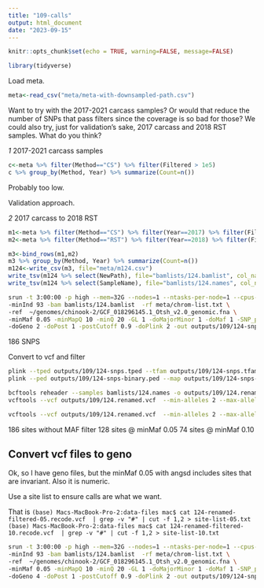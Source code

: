 ```yaml
---
title: "109-calls"
output: html_document
date: "2023-09-15"
---
```


```r
knitr::opts_chunk$set(echo = TRUE, warning=FALSE, message=FALSE)
```

```r
library(tidyverse)
```

Load meta.     
```r
meta<-read_csv("meta/meta-with-downsampled-path.csv")
```
Want to try with the 2017-2021 carcass samples? Or would that reduce the number of SNPs that pass filters since the coverage is so bad for those? We could also try, just for validation's sake, 2017 carcass and 2018 RST samples. What do you think?      

_1_ 2017-2021 carcass samples

```r
c<-meta %>% filter(Method=="CS") %>% filter(Filtered > 1e5)
c %>% group_by(Method, Year) %>% summarize(Count=n())
```

Probably too low.

Validation approach.

_2_ 2017 carcass to 2018 RST

```r
m1<-meta %>% filter(Method=="CS") %>% filter(Year==2017) %>% filter(Filtered > 1e5)
m2<-meta %>% filter(Method=="RST") %>% filter(Year==2018) %>% filter(Filtered > 1e5)

m3<-bind_rows(m1,m2) 
m3 %>% group_by(Method, Year) %>% summarize(Count=n())
m124<-write_csv(m3, file="meta/m124.csv")
write_tsv(m124 %>% select(NewPath), file="bamlists/124.bamlist", col_names = FALSE)
write_tsv(m124 %>% select(SampleName), file="bamlists/124.names", col_names = FALSE)
```


```sh
srun -t 3:00:00 -p high --mem=32G --nodes=1 --ntasks-per-node=1 --cpus-per-task=12 $HOME/angsd/angsd -nthreads 24 \
-minInd 93 -bam bamlists/124.bamlist  -rf meta/chrom-list.txt \
-ref  ~/genomes/chinook-2/GCF_018296145.1_Otsh_v2.0_genomic.fna \
-minMaf 0.05 -minMapQ 10 -minQ 20 -GL 1 -doMajorMinor 1 -doMaf 1 -SNP_pval 1e-6 \
-doGeno 2 -doPost 1 -postCutoff 0.9 -doPlink 2 -out outputs/109/124-snps > outputs/109/124-snps.out 2> outputs/109/124-snps.err &
```

186 SNPS

Convert to vcf and filter

```sh
plink --tped outputs/109/124-snps.tped --tfam outputs/109/124-snps.tfam --out outputs/109/124-snps-binary --recode --allow-extra-chr --noweb
plink --ped outputs/109/124-snps-binary.ped --map outputs/109/124-snps-binary.map --recode vcf --allow-extra-chr -out outputs/109/124-snps-samples-recode

bcftools reheader --samples bamlists/124.names -o outputs/109/124.renamed.vcf  outputs/109/124-snps-samples-recode.vcf  
vcftools --vcf outputs/109/124.renamed.vcf  --min-alleles 2 --max-alleles 2 --max-missing 0.4 --maf 0.05 --max-maf 0.4 --out outputs/109/124-renamed-filtered-05 --recode 

vcftools --vcf outputs/109/124.renamed.vcf  --min-alleles 2 --max-alleles 2 --max-missing 0.4 --maf 0.10 --max-maf 0.4 --out outputs/109/124-renamed-filtered-10 --recode 

```

186 sites without MAF filter
128 sites @ minMaf 0.05
74 sites @ minMaf 0.10



## Convert vcf files to geno

Ok, so I have geno files, but the minMaf 0.05 with angsd includes sites that are invariant. Also it is numeric.

Use a site list to ensure calls are what we want.

That is
`(base) Macs-MacBook-Pro-2:data-files mac$ cat 124-renamed-filtered-05.recode.vcf  | grep -v "#" | cut -f 1,2 > site-list-05.txt
(base) Macs-MacBook-Pro-2:data-files mac$ cat 124-renamed-filtered-10.recode.vcf  | grep -v "#" | cut -f 1,2 > site-list-10.txt`

```sh

srun -t 3:00:00 -p high --mem=32G --nodes=1 --ntasks-per-node=1 --cpus-per-task=12 $HOME/angsd/angsd -nthreads 24 \
-minInd 93 -bam bamlists/124.bamlist  -rf meta/chrom-list.txt \
-ref  ~/genomes/chinook-2/GCF_018296145.1_Otsh_v2.0_genomic.fna \
-minMaf 0.05 -minMapQ 10 -minQ 20 -GL 1 -doMajorMinor 1 -doMaf 1 -SNP_pval 1e-6 \
-doGeno 4 -doPost 1 -postCutoff 0.9 -doPlink 2 -out outputs/109/124-snps-05 > outputs/109/124-snps05.out 2> outputs/109/124-snps-05.err &

```

